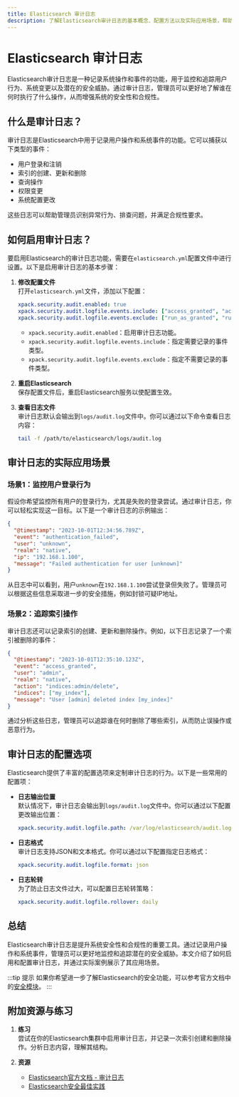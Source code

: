 ```yaml
---
title: Elasticsearch 审计日志
description: 了解Elasticsearch审计日志的基本概念、配置方法以及实际应用场景，帮助初学者掌握如何通过审计日志提升Elasticsearch的安全性。
---
```


# Elasticsearch 审计日志

Elasticsearch审计日志是一种记录系统操作和事件的功能，用于监控和追踪用户行为、系统变更以及潜在的安全威胁。通过审计日志，管理员可以更好地了解谁在何时执行了什么操作，从而增强系统的安全性和合规性。

## 什么是审计日志？

审计日志是Elasticsearch中用于记录用户操作和系统事件的功能。它可以捕获以下类型的事件：

- 用户登录和注销
- 索引的创建、更新和删除
- 查询操作
- 权限变更
- 系统配置更改

这些日志可以帮助管理员识别异常行为、排查问题，并满足合规性要求。

## 如何启用审计日志？

要启用Elasticsearch的审计日志功能，需要在`elasticsearch.yml`配置文件中进行设置。以下是启用审计日志的基本步骤：

1. **修改配置文件**  
   打开`elasticsearch.yml`文件，添加以下配置：

   ```yaml
   xpack.security.audit.enabled: true
   xpack.security.audit.logfile.events.include: ["access_granted", "access_denied", "authentication_failed"]
   xpack.security.audit.logfile.events.exclude: ["run_as_granted", "run_as_denied"]
   ```

   - `xpack.security.audit.enabled`：启用审计日志功能。
   - `xpack.security.audit.logfile.events.include`：指定需要记录的事件类型。
   - `xpack.security.audit.logfile.events.exclude`：指定不需要记录的事件类型。

2. **重启Elasticsearch**  
   保存配置文件后，重启Elasticsearch服务以使配置生效。

3. **查看日志文件**  
   审计日志默认会输出到`logs/audit.log`文件中。你可以通过以下命令查看日志内容：

   ```bash
   tail -f /path/to/elasticsearch/logs/audit.log
   ```

## 审计日志的实际应用场景

### 场景1：监控用户登录行为

假设你希望监控所有用户的登录行为，尤其是失败的登录尝试。通过审计日志，你可以轻松实现这一目标。以下是一个审计日志的示例输出：

```json
{
  "@timestamp": "2023-10-01T12:34:56.789Z",
  "event": "authentication_failed",
  "user": "unknown",
  "realm": "native",
  "ip": "192.168.1.100",
  "message": "Failed authentication for user [unknown]"
}
```

从日志中可以看到，用户`unknown`在`192.168.1.100`尝试登录但失败了。管理员可以根据这些信息采取进一步的安全措施，例如封锁可疑IP地址。

### 场景2：追踪索引操作

审计日志还可以记录索引的创建、更新和删除操作。例如，以下日志记录了一个索引被删除的事件：

```json
{
  "@timestamp": "2023-10-01T12:35:10.123Z",
  "event": "access_granted",
  "user": "admin",
  "realm": "native",
  "action": "indices:admin/delete",
  "indices": ["my_index"],
  "message": "User [admin] deleted index [my_index]"
}
```

通过分析这些日志，管理员可以追踪谁在何时删除了哪些索引，从而防止误操作或恶意行为。

## 审计日志的配置选项

Elasticsearch提供了丰富的配置选项来定制审计日志的行为。以下是一些常用的配置项：

- **日志输出位置**  
  默认情况下，审计日志会输出到`logs/audit.log`文件中。你可以通过以下配置更改输出位置：

  ```yaml
  xpack.security.audit.logfile.path: /var/log/elasticsearch/audit.log
  ```

- **日志格式**  
  审计日志支持JSON和文本格式。你可以通过以下配置指定日志格式：

  ```yaml
  xpack.security.audit.logfile.format: json
  ```

- **日志轮转**  
  为了防止日志文件过大，可以配置日志轮转策略：

  ```yaml
  xpack.security.audit.logfile.rollover: daily
  ```

## 总结

Elasticsearch审计日志是提升系统安全性和合规性的重要工具。通过记录用户操作和系统事件，管理员可以更好地监控和追踪潜在的安全威胁。本文介绍了如何启用和配置审计日志，并通过实际案例展示了其应用场景。

:::tip 提示
如果你希望进一步了解Elasticsearch的安全功能，可以参考官方文档中的[安全模块](https://www.elastic.co/guide/en/elasticsearch/reference/current/security.html)。
:::

## 附加资源与练习

1. **练习**  
   尝试在你的Elasticsearch集群中启用审计日志，并记录一次索引创建和删除操作。分析日志内容，理解其结构。

2. **资源**  
   - [Elasticsearch官方文档 - 审计日志](https://www.elastic.co/guide/en/elasticsearch/reference/current/auditing.html)
   - [Elasticsearch安全最佳实践](https://www.elastic.co/guide/en/elasticsearch/reference/current/security-best-practices.html)